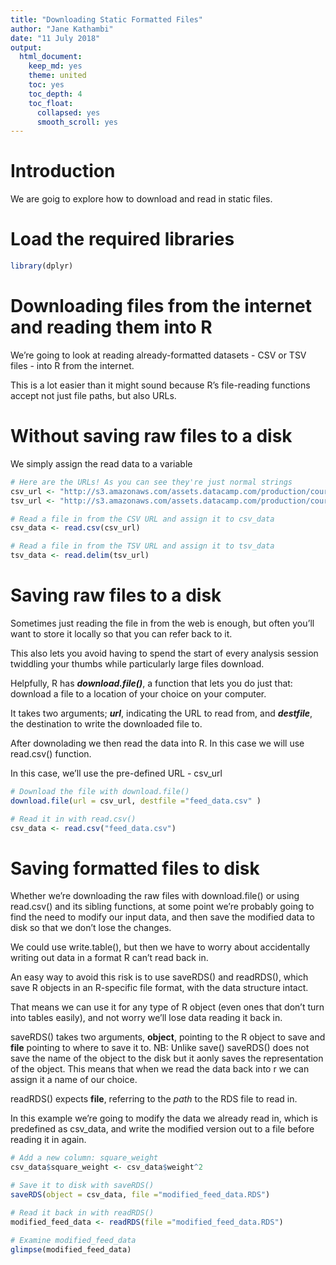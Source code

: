 ```yaml
---
title: "Downloading Static Formatted Files"
author: "Jane Kathambi"
date: "11 July 2018"
output: 
  html_document:
    keep_md: yes
    theme: united
    toc: yes
    toc_depth: 4
    toc_float:
      collapsed: yes
      smooth_scroll: yes
---
```

# Introduction

We are goig to explore how to download and read in static files.

# Load the required libraries

```r
library(dplyr)

```

# Downloading files from the internet and reading them into R

We're going to look at reading already-formatted datasets - CSV or TSV files - into R from the internet. 

This is a lot easier than it might sound because R's file-reading functions accept not just file paths, but also URLs.



# Without saving raw files to a disk

We simply assign the read data to a variable

```r
# Here are the URLs! As you can see they're just normal strings
csv_url <- "http://s3.amazonaws.com/assets.datacamp.com/production/course_1561/datasets/chickwts.csv"
tsv_url <- "http://s3.amazonaws.com/assets.datacamp.com/production/course_3026/datasets/tsv_data.tsv"

# Read a file in from the CSV URL and assign it to csv_data
csv_data <- read.csv(csv_url)

# Read a file in from the TSV URL and assign it to tsv_data
tsv_data <- read.delim(tsv_url)
```

# Saving raw files to a disk

Sometimes just reading the file in from the web is enough, but often you'll want to store it locally so that you can refer back to it. 

This also lets you avoid having to spend the start of every analysis session twiddling your thumbs while particularly large files download.

Helpfully, R has _**download.file()**_, a function that lets you do just that: download a file to a location of your choice on your computer. 

It takes two arguments; _**url**_, indicating the URL to read from, and _**destfile**_, the destination to write the downloaded file to. 

After downolading we then read the data into R. In this case we  will use read.csv() function.

In this case, we'll use the pre-defined URL - csv_url

```r
# Download the file with download.file()
download.file(url = csv_url, destfile ="feed_data.csv" )

# Read it in with read.csv()
csv_data <- read.csv("feed_data.csv")
```

# Saving formatted files to disk

Whether we're downloading the raw files with download.file() or using read.csv() and its sibling functions, at some point we're probably going to find the need to modify our input data, and then save the modified data to disk so that we don't lose the changes.

We could use write.table(), but then we have to worry about accidentally writing out data in a format R can't read back in. 

An easy way to avoid this risk is to use saveRDS() and readRDS(), which save R objects in an R-specific file format, with the data structure intact. 

That means we can use it for any type of R object (even ones that don't turn into tables easily), and not worry we'll lose data reading it back in.

saveRDS() takes two arguments, **object**, pointing to the R object to save and **file** pointing to where to save it to. NB: Unlike save() saveRDS() does not save the name of the object to the disk but it aonly saves the representation of the object. This means that when we read the data back into r we can assign it a name of our choice.

readRDS() expects **file**, referring to the *path* to the RDS file to read in.

In this example we're going to modify the data we already read in, which is predefined as csv_data, and write the modified version out to a file before reading it in again.

```r
# Add a new column: square_weight
csv_data$square_weight <- csv_data$weight^2

# Save it to disk with saveRDS()
saveRDS(object = csv_data, file ="modified_feed_data.RDS")

# Read it back in with readRDS()
modified_feed_data <- readRDS(file ="modified_feed_data.RDS")

# Examine modified_feed_data
glimpse(modified_feed_data)
```
